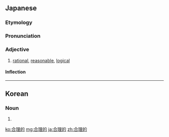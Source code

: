 ==Japanese==
{{ja-kanjitab|ごう|り|てき|yomi=o}}

===Etymology===
{{suffix|合理|的|lang=ja|t1=rational|t2=-like|sort=こうりてきな'}}

===Pronunciation===
{{ja-pron|ごうりてき|y=o}}

===Adjective===
{{ja-adj|ごうりてき|infl=na}}

# [[rational]], [[reasonable]], [[logical]]
#: {{ja-usex|君は'''合理的'''な考え方ができないのか。|きみ は '''ごうりてき''' な かんがえかた が できない の か。|Can't you think rationally?}}

====Inflection====
{{ja-na|ごうりてき}}

----

==Korean==
{{ko-hanjatab}}

===Noun===
{{ko-noun|hj|hangeul=합리적}}

# {{hanja form of|합리적|[[rational]], [[reasonable]], [[logical]]}}

[[ko:合理的]]
[[mg:合理的]]
[[ja:合理的]]
[[zh:合理的]]